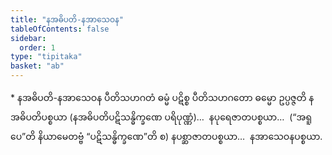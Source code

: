 ```yaml
---
title: "နအဓိပတိ-နအာသေဝန"
tableOfContents: false
sidebar:
  order: 1
type: "tipitaka"
basket: "ab"
---
```



<DynamicBreadcrumb />

<Paragraph type="center">
* နအဓိပတိ-နအာသေဝန
</Paragraph>

<Division number="10">

<Paragraph number="663">
ပီတိသဟဂတံ ဓမ္မံ ပဋိစ္စ ပီတိသဟဂတော ဓမ္မော ဥပ္ပဇ္ဇတိ နအဓိပတိပစ္စယာ (နအဓိပတိပဋိသန္ဓိက္ခဏေ ပရိပုဏ္ဏံ)…  နပုရေဇာတပစ္စယာ…  (“အရူပေ”တိ နိယာမေတဗ္ဗံ “ပဋိသန္ဓိက္ခဏေ”တိ စ) နပစ္ဆာဇာတပစ္စယာ…  နအာသေဝနပစ္စယာ.
</Paragraph>
</Division>
